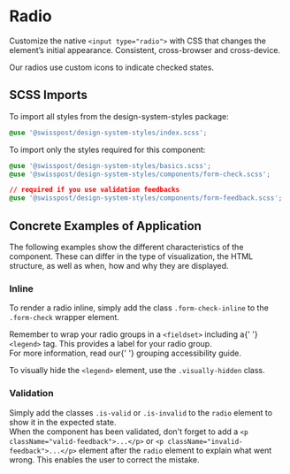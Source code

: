 
<Meta title="Components/Radio" />

# Radio

<p className="lead">
  Customize the native <code>&lt;input type="radio"&gt;</code> with CSS that changes the element’s
  initial appearance. Consistent, cross-browser and cross-device.
</p>

Our radios use custom icons to indicate checked states.

<Canvas>
  <Story id="components-radio-button--default" />
</Canvas>
<div className="hide-col-default">
  <ArgsTable story="^" />
</div>

## SCSS Imports

To import all styles from the design-system-styles package:

```css dark
@use '@swisspost/design-system-styles/index.scss';
```

To import only the styles required for this component:

```css dark
@use '@swisspost/design-system-styles/basics.scss';
@use '@swisspost/design-system-styles/components/form-check.scss';

// required if you use validation feedbacks
@use '@swisspost/design-system-styles/components/form-feedback.scss';
```

## Concrete Examples of Application

The following examples show the different characteristics of the component. These can differ in the type of visualization, the HTML structure, as well as when, how and why they are displayed.

### Inline

To render a radio inline, simply add the class `.form-check-inline` to the `.form-check` wrapper element.

<div className="alert alert-info alert-md">
  Remember to wrap your radio groups in a <code>&lt;fieldset&gt;</code> including a{' '}
  <code>&lt;legend&gt;</code> tag. This provides a label for your radio group.
  <br />
  For more information, read our{' '}
  <LinkTo kind="foundations-accessibility--page#grouping">grouping accessibility guide</LinkTo>.
</div>

To visually hide the `<legend>` element, use the `.visually-hidden` class.

<Canvas>
  <Story id="components-radio-button--inline" />
</Canvas>

### Validation

Simply add the classes `.is-valid` or `.is-invalid` to the `radio` element to show it in the expected state.<br/>
When the component has been validated, don't forget to add a `<p className="valid-feedback">...</p>` or `<p className="invalid-feedback">...</p>` element after the `radio` element to explain what went wrong. This enables the user to correct the mistake.

<Canvas>
  <Story id="components-radio-button--validation" />
</Canvas>
